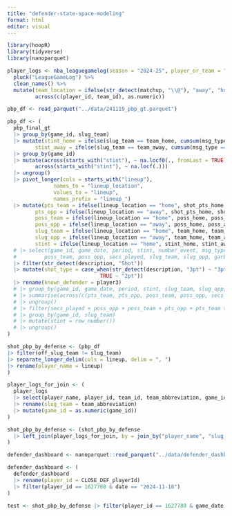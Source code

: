 ```yaml
---
title: "defender-state-space-modeling"
format: html
editor: visual
---
```




```r
library(hoopR)
library(tidyverse)
library(nanoparquet)
```


```r
player_logs <- nba_leaguegamelog(season = "2024-25", player_or_team = "P") %>%
  pluck("LeagueGameLog") %>%
  clean_names() %>%
  mutate(team_location = ifelse(str_detect(matchup, "\\@"), "away", "home"),
         across(c(player_id, team_id), as.numeric))

pbp_df <- read_parquet("../data/241119_pbp_gt.parquet")
```

```r

pbp_df <- (
  pbp_final_gt 
  |> group_by(game_id, slug_team)
  |> mutate(stint_home = ifelse(slug_team == team_home, cumsum(msg_type == 8) + 1, NA),
         stint_away = ifelse(slug_team == team_away, cumsum(msg_type == 8) + 1, NA)) 
  |> group_by(game_id) 
  |> mutate(across(starts_with("stint"), ~ na.locf0(., fromLast = TRUE)),
         across(starts_with("stint"), ~ na.locf(.))) 
  |> ungroup() 
  |> pivot_longer(cols = starts_with("lineup"),
               names_to = "lineup_location",
               values_to = "lineup",
               names_prefix = "lineup_")
  |> mutate(pts_team = ifelse(lineup_location == "home", shot_pts_home, shot_pts_away),
         pts_opp = ifelse(lineup_location == "away", shot_pts_home, shot_pts_away),
         poss_team = ifelse(lineup_location == "home", poss_home, poss_away),
         poss_opp = ifelse(lineup_location == "away", poss_home, poss_away),
         slug_team = ifelse(lineup_location == "home", team_home, team_away),
         slug_opp = ifelse(lineup_location == "away", team_home, team_away),
         stint = ifelse(lineup_location == "home", stint_home, stint_away))
  # |> select(game_id, game_date, period, stint, number_event, msg_type, description, lineup, pts_team, pts_opp,
  #         poss_team, poss_opp, secs_played, slug_team, slug_opp, garbage_time, player1, player2, player3)
  |> filter(str_detect(description, "Shot"))
  |> mutate(shot_type = case_when(str_detect(description, "3pt") ~ "3pt",
                              TRUE ~ "2pt"))
  |> rename(known_defender = player3)
  # |> group_by(game_id, game_date, period, stint, slug_team, slug_opp, lineup, garbage_time)
  # |> summarise(across(c(pts_team, pts_opp, poss_team, poss_opp, secs_played), sum))
  # |> ungroup()
  # |> filter(secs_played + poss_opp + poss_team + pts_opp + pts_team > 0)
  # |> group_by(game_id, slug_team)
  # |> mutate(stint = row_number())
  # |> ungroup()
)

```


```r
shot_pbp_by_defense <- (pbp_df 
|> filter(off_slug_team != slug_team)
|> separate_longer_delim(cols = lineup, delim = ", ")
|> rename(player_name = lineup)
)  

```

```r
player_logs_for_join <- (
  player_logs
  |> select(player_name, player_id, team_id, team_abbreviation, game_id)
  |> rename(slug_team = team_abbreviation)
  |> mutate(game_id = as.numeric(game_id))
)

shot_pbp_by_defense <- (shot_pbp_by_defense
  |> left_join(player_logs_for_join, by = join_by("player_name", "slug_team", "game_id"))
)    
```

```r
defender_dashboard <- nanoparquet::read_parquet("../data/defender_dashboard.parquet")

defender_dashboard <- (
  defender_dashboard
  |> rename(player_id = CLOSE_DEF_playerId)
  |> filter(player_id == 1627780 & date == "2024-11-18")
)

test <- shot_pbp_by_defense |> filter(player_id == 1627780 & game_date == "2024-11-18")

```
